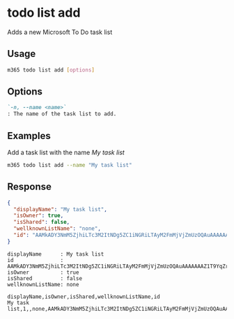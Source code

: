 
# todo list add

Adds a new Microsoft To Do task list

## Usage

```sh
m365 todo list add [options]
```

## Options

```md defintion-list
`-n, --name <name>`
: The name of the task list to add.
```

<Global />

## Examples

Add a task list with the name _My task list_

```sh
m365 todo list add --name "My task list"
```

## Response

<Tabs>
  <TabItem value="JSON">

  ```json
  {
    "displayName": "My task list",
    "isOwner": true,
    "isShared": false,
    "wellknownListName": "none",
    "id": "AAMkADY3NmM5ZjhiLTc3M2ItNDg5ZC1iNGRiLTAyM2FmMjVjZmUzOQAuAAAAAAAZ1T9YqZrvS66KkevskFAXAQBEMhhN5VK7RaaKpIc1KhMKAAAZ3e1AAAA="
  }
  ```

  </TabItem>
  <TabItem value="Text">

  ```text
  displayName      : My task list
  id               : AAMkADY3NmM5ZjhiLTc3M2ItNDg5ZC1iNGRiLTAyM2FmMjVjZmUzOQAuAAAAAAAZ1T9YqZrvS66KkevskFAXAQBEMhhN5VK7RaaKpIc1KhMKAAAZ3e1AAAA=
  isOwner          : true
  isShared         : false
  wellknownListName: none
  ```

  </TabItem>
  <TabItem value="CSV">

  ```csv
  displayName,isOwner,isShared,wellknownListName,id
  My task list,1,,none,AAMkADY3NmM5ZjhiLTc3M2ItNDg5ZC1iNGRiLTAyM2FmMjVjZmUzOQAuAAAAAAAZ1T9YqZrvS66KkevskFAXAQBEMhhN5VK7RaaKpIc1KhMKAAAZ3e1AAAA=
  ```

  </TabItem>
</Tabs>

